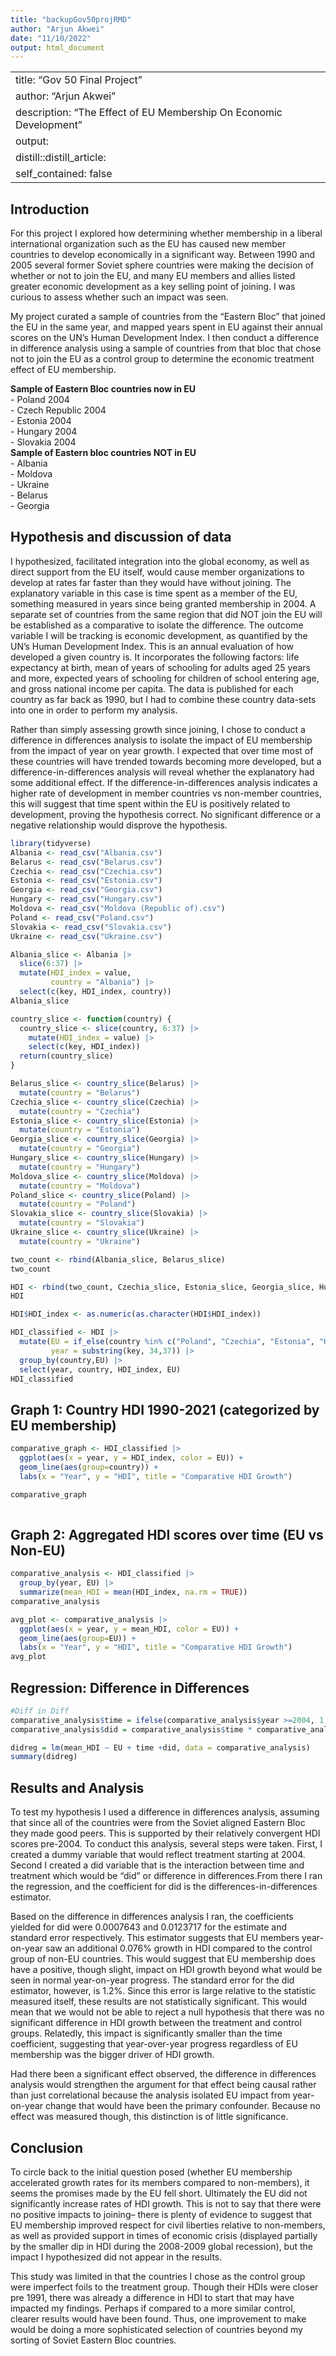 ```yaml
---
title: "backupGov50projRMD"
author: "Arjun Akwei"
date: "11/10/2022"
output: html_document
---
```


---
title: "Gov 50 Final Project"
author: "Arjun Akwei"
description: "The Effect of EU Membership On Economic Development"
output:
  distill::distill_article:
    self_contained: false
---



## Introduction

For this project I explored how determining whether membership in a liberal international organization such as the EU has caused new member countries to develop economically in a significant way. Between 1990 and 2005 several former Soviet sphere countries were making the decision of whether or not to join the EU, and many EU members and allies listed greater economic development as a key selling point of joining. I was curious to assess whether such an impact was seen. 

My project curated a sample of countries from the "Eastern Bloc" that joined the EU in the same year, and mapped years spent in EU against their annual scores on the UN's Human Development Index. I then conduct a difference in difference analysis using a sample of countries from that bloc that chose not to join the EU as a control group to determine the economic treatment effect of EU membership.

**Sample of Eastern Bloc countries now in EU**  
- Poland 2004  
- Czech Republic 2004  
- Estonia 2004  
- Hungary 2004  
- Slovakia 2004  
**Sample of Eastern bloc countries NOT in EU**  
- Albania  
- Moldova  
- Ukraine  
- Belarus  
- Georgia  

## Hypothesis and discussion of data
I hypothesized, facilitated integration into the global economy, as well as direct support from the EU itself, would cause member organizations to develop at rates far faster than they would have without joining. The explanatory variable in this case is time spent as a member of the EU, something measured in years since being granted membership in 2004. A separate set of countries from the same region that did NOT join the EU will be established as a comparative to isolate the difference. The outcome variable I will be tracking is economic development, as quantified by the UN's Human Development Index. This is an annual evaluation of how developed a given country is. It incorporates the following factors: life expectancy at birth, mean of years of schooling for adults aged 25 years and more, expected years of schooling for children of school entering age, and gross national income per capita. The data is published for each country as far back as 1990, but I had to combine these country data-sets into one in order to perform my analysis.

Rather than simply assessing growth since joining, I chose to conduct a difference in differences analysis to isolate the impact of EU membership from the impact of year on year growth. I expected that over time most of these countries will have trended towards becoming more developed, but a difference-in-differences analysis will reveal whether the explanatory had some additional effect. If the difference-in-differences analysis indicates a higher rate of development in member countries vs non-member countries, this will suggest that time spent within the EU is positively related to development, proving the hypothesis correct. No significant difference or a negative relationship would disprove the hypothesis. 


```r
library(tidyverse)
Albania <- read_csv("Albania.csv")
Belarus <- read_csv("Belarus.csv")
Czechia <- read_csv("Czechia.csv")
Estonia <- read_csv("Estonia.csv")
Georgia <- read_csv("Georgia.csv")
Hungary <- read_csv("Hungary.csv")
Moldova <- read_csv("Moldova (Republic of).csv")
Poland <- read_csv("Poland.csv")
Slovakia <- read_csv("Slovakia.csv")
Ukraine <- read_csv("Ukraine.csv")

```

```r

Albania_slice <- Albania |>
  slice(6:37) |>
  mutate(HDI_index = value,
         country = "Albania") |>
  select(c(key, HDI_index, country))
Albania_slice

country_slice <- function(country) {
  country_slice <- slice(country, 6:37) |>
    mutate(HDI_index = value) |>
    select(c(key, HDI_index))
  return(country_slice)
}

Belarus_slice <- country_slice(Belarus) |>
  mutate(country = "Belarus")
Czechia_slice <- country_slice(Czechia) |>
  mutate(country = "Czechia")
Estonia_slice <- country_slice(Estonia) |>
  mutate(country = "Estonia")
Georgia_slice <- country_slice(Georgia) |>
  mutate(country = "Georgia")
Hungary_slice <- country_slice(Hungary) |>
  mutate(country = "Hungary")
Moldova_slice <- country_slice(Moldova) |>
  mutate(country = "Moldova")
Poland_slice <- country_slice(Poland) |>
  mutate(country = "Poland")
Slovakia_slice <- country_slice(Slovakia) |>
  mutate(country = "Slovakia")
Ukraine_slice <- country_slice(Ukraine) |>
  mutate(country = "Ukraine")
```

```r
two_count <- rbind(Albania_slice, Belarus_slice)
two_count

HDI <- rbind(two_count, Czechia_slice, Estonia_slice, Georgia_slice, Hungary_slice, Moldova_slice, Poland_slice, Slovakia_slice, Ukraine_slice)
HDI

```

```r
HDI$HDI_index <- as.numeric(as.character(HDI$HDI_index))

HDI_classified <- HDI |>
  mutate(EU = if_else(country %in% c("Poland", "Czechia", "Estonia", "Hungary", "Slovakia"), 1,0),
         year = substring(key, 34,37)) |>
  group_by(country,EU) |>
  select(year, country, HDI_index, EU)
HDI_classified

```
## Graph 1: Country HDI 1990-2021 (categorized by EU membership)
```r
comparative_graph <- HDI_classified |>
  ggplot(aes(x = year, y = HDI_index, color = EU)) +
  geom_line(aes(group=country)) +
  labs(x = "Year", y = "HDI", title = "Comparative HDI Growth")

comparative_graph
  

```

## Graph 2: Aggregated HDI scores over time (EU vs Non-EU)
```r
comparative_analysis <- HDI_classified |>
  group_by(year, EU) |>
  summarize(mean_HDI = mean(HDI_index, na.rm = TRUE))
comparative_analysis
```


```r
avg_plot <- comparative_analysis |>
  ggplot(aes(x = year, y = mean_HDI, color = EU)) +
  geom_line(aes(group=EU)) +
  labs(x = "Year", y = "HDI", title = "Comparative HDI Growth")
avg_plot
```

## Regression: Difference in Differences
```r
#Diff in Diff
comparative_analysis$time = ifelse(comparative_analysis$year >=2004, 1, 0)
comparative_analysis$did = comparative_analysis$time * comparative_analysis$EU

didreg = lm(mean_HDI ~ EU + time +did, data = comparative_analysis)
summary(didreg)
```


## Results and Analysis
To test my hypothesis I used a difference in differences analysis, assuming that since all of the countries were from the Soviet aligned Eastern Bloc they made good peers. This is supported by their relatively convergent HDI scores pre-2004. To conduct this analysis, several steps were taken. First, I created a dummy variable that would reflect treatment starting at 2004. Second I created a did variable that is the interaction between time and treatment which would be "did" or difference in differences.From there I ran the regression, and the coefficient for did  is the differences-in-differences estimator. 

Based on the difference in differences analysis I ran, the coefficients yielded for did were 0.0007643 and 0.0123717 for the estimate and standard error respectively. This estimator suggests that EU members year-on-year saw an additional 0.076% growth in HDI compared to the control group of non-EU countries. This would suggest that EU membership does have a positive, though slight, impact on HDI growth beyond what would be seen in normal year-on-year progress. The standard error for the did estimator, however, is 1.2%. Since this error is large relative to the statistic measured itself, these results are not statistically significant. This would mean that we would not be able to reject a null hypothesis that there was no significant difference in HDI growth between the treatment and control groups. Relatedly, this impact is significantly smaller than the time coefficient, suggesting that year-over-year progress regardless of EU membership was the bigger driver of HDI growth.

Had there been a significant effect observed, the difference in differences analysis would strengthen the argument for that effect being causal rather than just correlational because the analysis isolated EU impact from year-on-year change that would have been the primary confounder. Because no effect was measured though, this distinction is of little significance.

## Conclusion
To circle back to the initial question posed (whether EU membership accelerated growth rates for its members compared to non-members), it seems the promises made by the EU fell short. Ultimately the EU did not significantly increase rates of HDI growth. This is not to say that there were no positive impacts to joining-- there is plenty of evidence to suggest that EU membership improved respect for civil liberties relative to non-members, as well as provided support in times of economic crisis (displayed partially by the smaller dip in HDI during the 2008-2009 global recession), but the impact I hypothesized did not appear in the results.

This study was limited in that the countries I chose as the control group were imperfect foils to the treatment group. Though their HDIs were closer pre 1991, there was already a difference in HDI to start that may have impacted my findings. Perhaps if compared to a more similar control, clearer results would have been found. Thus, one improvement to make would be doing a more sophisticated selection of countries beyond my sorting of Soviet Eastern Bloc countries.







